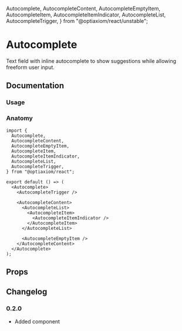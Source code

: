   Autocomplete,
  AutocompleteContent,
  AutocompleteEmptyItem,
  AutocompleteItem,
  AutocompleteItemIndicator,
  AutocompleteList,
  AutocompleteTrigger,
} from "@optiaxiom/react/unstable";

# Autocomplete

Text field with inline autocomplete to show suggestions while allowing freeform user input.

## Documentation

### Usage

<Demo component={Usage} />

### Anatomy

```tsx
import {
  Autocomplete,
  AutocompleteContent,
  AutocompleteEmptyItem,
  AutocompleteItem,
  AutocompleteItemIndicator,
  AutocompleteList,
  AutocompleteTrigger,
} from "@optiaxiom/react";

export default () => (
  <Autocomplete>
    <AutocompleteTrigger />

    <AutocompleteContent>
      <AutocompleteList>
        <AutocompleteItem>
          <AutocompleteItemIndicator />
        </AutocompleteItem>
      </AutocompleteList>

      <AutocompleteEmptyItem />
    </AutocompleteContent>
  </Autocomplete>
);
```

## Props

<PropsTable component={Autocomplete} />
<PropsTable component={AutocompleteTrigger} base={SearchInput} />
<PropsTable component={AutocompleteContent} />
<PropsTable component={AutocompleteList} />
<PropsTable component={AutocompleteItem} />
<PropsTable component={AutocompleteItemIndicator} />
<PropsTable component={AutocompleteEmptyItem} />

## Changelog

### 0.2.0

- Added component
